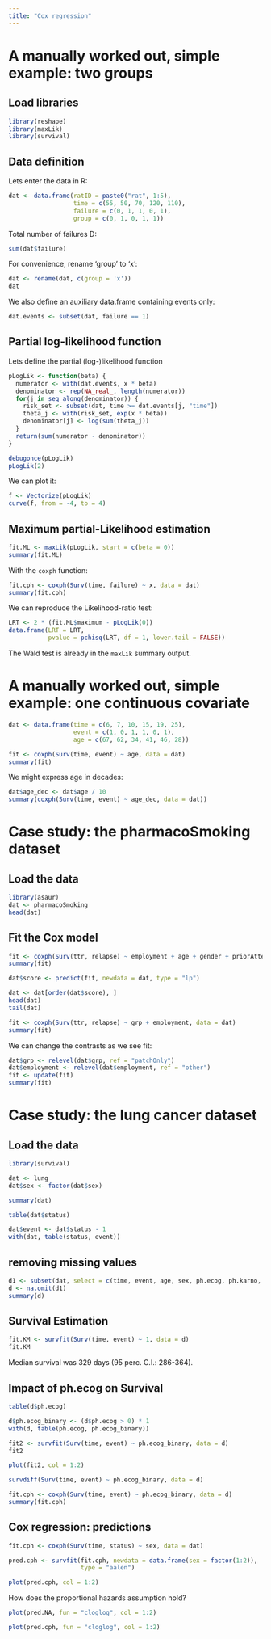 ---
title: "Cox regression"
---

# A manually worked out, simple example: two groups

## Load libraries
```{r}
library(reshape)
library(maxLik)
library(survival)
```

## Data definition

Lets enter the data in R:
```{r}
dat <- data.frame(ratID = paste0("rat", 1:5),
                  time = c(55, 50, 70, 120, 110),
                  failure = c(0, 1, 1, 0, 1),
                  group = c(0, 1, 0, 1, 1))
```

Total number of failures D:
```{r}
sum(dat$failure)
```

For convenience, rename 'group' to 'x':
```{r}
dat <- rename(dat, c(group = 'x'))
dat
```

We also define an auxiliary data.frame containing events only:
```{r}
dat.events <- subset(dat, failure == 1)
```

## Partial log-likelihood function

Lets define the partial (log-)likelihood function
```{r}
pLogLik <- function(beta) {
  numerator <- with(dat.events, x * beta)
  denominator <- rep(NA_real_, length(numerator))
  for(j in seq_along(denominator)) {
    risk_set <- subset(dat, time >= dat.events[j, "time"])
    theta_j <- with(risk_set, exp(x * beta))
    denominator[j] <- log(sum(theta_j))
  }
  return(sum(numerator - denominator))
}
```

```{r}
debugonce(pLogLik)
pLogLik(2)
```


We can plot it:
```{r}
f <- Vectorize(pLogLik)
curve(f, from = -4, to = 4)
```

## Maximum partial-Likelihood estimation
```{r}
fit.ML <- maxLik(pLogLik, start = c(beta = 0))
summary(fit.ML)
```

With the `coxph` function:
```{r}
fit.cph <- coxph(Surv(time, failure) ~ x, data = dat)
summary(fit.cph)
```

We can reproduce the Likelihood-ratio test:
```{r}
LRT <- 2 * (fit.ML$maximum - pLogLik(0))
data.frame(LRT = LRT,
           pvalue = pchisq(LRT, df = 1, lower.tail = FALSE))
```

The Wald test is already in the `maxLik` summary output.

# A manually worked out, simple example: one continuous covariate

```{r}
dat <- data.frame(time = c(6, 7, 10, 15, 19, 25),
                  event = c(1, 0, 1, 1, 0, 1),
                  age = c(67, 62, 34, 41, 46, 28))
```

```{r}
fit <- coxph(Surv(time, event) ~ age, data = dat)
summary(fit)
```

We might express age in decades:
```{r}
dat$age_dec <- dat$age / 10
summary(coxph(Surv(time, event) ~ age_dec, data = dat))
```

# Case study: the pharmacoSmoking dataset

## Load the data
```{r}
library(asaur)
dat <- pharmacoSmoking
head(dat)
```

## Fit the Cox model
```{r}
fit <- coxph(Surv(ttr, relapse) ~ employment + age + gender + priorAttempts, data = dat)
summary(fit)
```

```{r}
dat$score <- predict(fit, newdata = dat, type = "lp")
```

```{r}
dat <- dat[order(dat$score), ]
head(dat)
tail(dat)
```


```{r}
fit <- coxph(Surv(ttr, relapse) ~ grp + employment, data = dat)
summary(fit)
```


We can change the contrasts as we see fit:
```{r}
dat$grp <- relevel(dat$grp, ref = "patchOnly")
dat$employment <- relevel(dat$employment, ref = "other")
fit <- update(fit)
summary(fit)
```

# Case study: the lung cancer dataset

## Load the data
```{r}
library(survival)

dat <- lung
dat$sex <- factor(dat$sex)
```

```{r}
summary(dat)
```

```{r}
table(dat$status)
```

```{r}
dat$event <- dat$status - 1
with(dat, table(status, event))
```

## removing missing values
```{r}
d1 <- subset(dat, select = c(time, event, age, sex, ph.ecog, ph.karno, pat.karno))
d <- na.omit(d1)
summary(d)
```

## Survival Estimation

```{r}
fit.KM <- survfit(Surv(time, event) ~ 1, data = d)
fit.KM
```

Median survival was 329 days (95 perc. C.I.: 286-364).

## Impact of ph.ecog on Survival

```{r}
table(d$ph.ecog)
```

```{r}
d$ph.ecog_binary <- (d$ph.ecog > 0) * 1
with(d, table(ph.ecog, ph.ecog_binary))
```

```{r}
fit2 <- survfit(Surv(time, event) ~ ph.ecog_binary, data = d)
fit2
```

```{r}
plot(fit2, col = 1:2)
```

```{r}
survdiff(Surv(time, event) ~ ph.ecog_binary, data = d)
```

```{r}
fit.cph <- coxph(Surv(time, event) ~ ph.ecog_binary, data = d)
summary(fit.cph)
```


## Cox regression: predictions
```{r}
fit.cph <- coxph(Surv(time, status) ~ sex, data = dat)

pred.cph <- survfit(fit.cph, newdata = data.frame(sex = factor(1:2)),
                    type = "aalen")

plot(pred.cph, col = 1:2)
```

How does the proportional hazards assumption hold?
```{r}
plot(pred.NA, fun = "cloglog", col = 1:2)
```

```{r}
plot(pred.cph, fun = "cloglog", col = 1:2)
```
